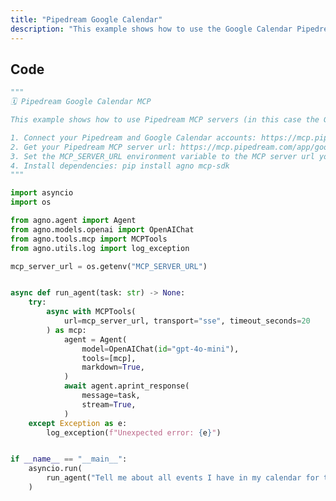 ```yaml
---
title: "Pipedream Google Calendar"
description: "This example shows how to use the Google Calendar Pipedream MCP server with Agno Agents."
---
```


## Code

```python
"""
🗓️ Pipedream Google Calendar MCP

This example shows how to use Pipedream MCP servers (in this case the Google Calendar one) with Agno Agents.

1. Connect your Pipedream and Google Calendar accounts: https://mcp.pipedream.com/app/google-calendar
2. Get your Pipedream MCP server url: https://mcp.pipedream.com/app/google-calendar
3. Set the MCP_SERVER_URL environment variable to the MCP server url you got above
4. Install dependencies: pip install agno mcp-sdk
"""

import asyncio
import os

from agno.agent import Agent
from agno.models.openai import OpenAIChat
from agno.tools.mcp import MCPTools
from agno.utils.log import log_exception

mcp_server_url = os.getenv("MCP_SERVER_URL")


async def run_agent(task: str) -> None:
    try:
        async with MCPTools(
            url=mcp_server_url, transport="sse", timeout_seconds=20
        ) as mcp:
            agent = Agent(
                model=OpenAIChat(id="gpt-4o-mini"),
                tools=[mcp],
                markdown=True,
            )
            await agent.aprint_response(
                message=task,
                stream=True,
            )
    except Exception as e:
        log_exception(f"Unexpected error: {e}")


if __name__ == "__main__":
    asyncio.run(
        run_agent("Tell me about all events I have in my calendar for tomorrow")
    )
```
